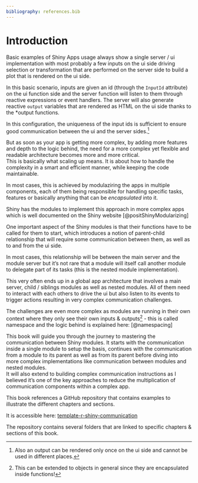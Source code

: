 ```yaml
---
bibliography: references.bib
---
```


# Introduction {.unnumbered}

Basic examples of Shiny Apps usage always show a single server / ui implementation with most probably a few inputs on the ui side driving selection or transformation that are performed on the server side to build a plot that is rendered on the ui side.

In this basic scenario, inputs are given an id (through the `InputId` attribute) on the ui function side and the server function will listen to them through reactive expressions or event handlers. The server will also generate reactive `output` variables that are rendered as HTML on the ui side thanks to the \*output functions.

In this configuration, the uniqueness of the input ids is sufficient to ensure good communication between the ui and the server sides.[^intro-1]

[^intro-1]: Also an output can be rendered only once on the ui side and cannot be used in different places.

But as soon as your app is getting more complex, by adding more features and depth to the logic behind, the need for a more complex yet flexible and readable architecture becomes more and more critical.\
This is basically what scaling up means. It is about how to handle the complexity in a smart and efficient manner, while keeping the code maintainable.

In most cases, this is achieved by modulaziring the apps in multiple components, each of them being responsible for handling specific tasks, features or basically anything that can be *encapsulated* into it.

Shiny has the modules to implement this approach in more complex apps which is well documented on the Shiny website [@positShinyModularizing]

One important aspect of the Shiny modules is that their functions have to be called for them to start, which introduces a notion of parent-child relationship that will require some communication between them, as well as to and from the ui side.

In most cases, this relationship will be between the main server and the module server but it's not rare that a module will itself call another module to delegate part of its tasks (this is the nested module implementation).

This very often ends up in a global app architecture that involves a main server, child / siblings modules as well as nested modules. All of them need to interact with each others to drive the ui but also listen to its events to trigger actions resulting in very complex communication challenges.

The challenges are even more complex as modules are running in their own context where they only see their own inputs & outputs[^intro-2] - this is called namespace and the logic behind is explained here: [@namespacing]

[^intro-2]: This can be extended to objects in general since they are encapsulated inside functions!

This book will guide you through the journey to mastering the communication between Shiny modules. It starts with the communication inside a single module to setup the basis, continues with the communication from a module to its parent as well as from its parent before diving into more complex implementations like communication between modules and nested modules.\
It will also extend to building complex communication instructions as I believed it's one of the key approaches to reduce the multiplication of communication components within a complex app.

::: callout-note
This book references a GitHub repository that contains examples to illustrate the different chapters and sections.

It is accessible here: [template-r-shiny-communication](https://github.com/thekangaroofactory/template-r-shiny-communication)

The repository contains several folders that are linked to specific chapters & sections of this book.
:::
